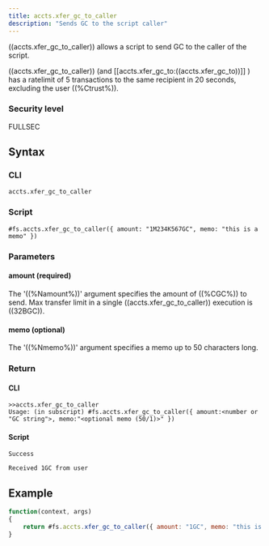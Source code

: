 ```yaml
---
title: accts.xfer_gc_to_caller
description: "Sends GC to the script caller"
---
```


((accts.xfer_gc_to_caller)) allows a script to send GC to the caller of the script.

((accts.xfer_gc_to_caller)) (and [[accts.xfer_gc_to:((accts.xfer_gc_to))]] ) has a ratelimit of 5 transactions to the same recipient in 20 seconds, excluding the user ((%Ctrust%)).

### Security level

FULLSEC

## Syntax

### CLI

```
accts.xfer_gc_to_caller
```

### Script

```
#fs.accts.xfer_gc_to_caller({ amount: "1M234K567GC", memo: "this is a memo" })
```

### Parameters

#### amount (required)

The '((%Namount%))' argument specifies the amount of ((%CGC%)) to send. Max transfer limit in a single ((accts.xfer_gc_to_caller)) execution is ((32BGC)).

#### memo (optional)

The '((%Nmemo%))' argument specifies a memo up to 50 characters long.

### Return

#### CLI

```
>>accts.xfer_gc_to_caller
Usage: (in subscript) #fs.accts.xfer_gc_to_caller({ amount:<number or "GC string">, memo:"<optional memo (50/1)>" })
```

#### Script

```
Success

Received 1GC from user
```

## Example

```js
function(context, args)
{
	return #fs.accts.xfer_gc_to_caller({ amount: "1GC", memo: "this is a memo" })
}

```
